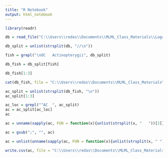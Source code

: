 ```yaml
---
title: "R Notebook"
output: html_notebook
---
```


```r
library(readr)
```

```r
db = read_file("C:\\Users\\redas\\Documents\\MLML_Class_Materials\\Logan_Lab\\Thesis_data\\annotation\\uniprot_sprot_vertebrates.dat")
```

```r
db_split = unlist(strsplit(db, "//\n"))
```


```r
fish = grepl("\nOC   Actinopterygii", db_split)
```

```r
db_fish = db_split[fish]
```

```r
db_fish[1:3]
```


```r
cat(db_fish, file = "C:\\Users\\redas\\Documents\\MLML_Class_Materials\\Logan_Lab\\Thesis_data\\annotation\\uniprot_sprot_fish.dat", sep = "")
```

```r
ac_split = unlist(strsplit(db_fish, "\n"))
ac_split[1:3]
```


```r
ac_loc = grepl("^AC  ", ac_split)
ac = ac_split[ac_loc]
ac
```

```r
ac = unname(sapply(ac, FUN = function(x){unlist(strsplit(x, "   "))[2]}))
```


```r
ac = gsub(";", "", ac)
```

```r
ac = unlist(unname(sapply(ac, FUN = function(x){unlist(strsplit(x, " "))})))
```


```r
write.csv(ac, file = "C:\\Users\\redas\\Documents\\MLML_Class_Materials\\Logan_Lab\\Thesis_data\\annotation\\uniprot_sprot_fish_ac.csv")
```









